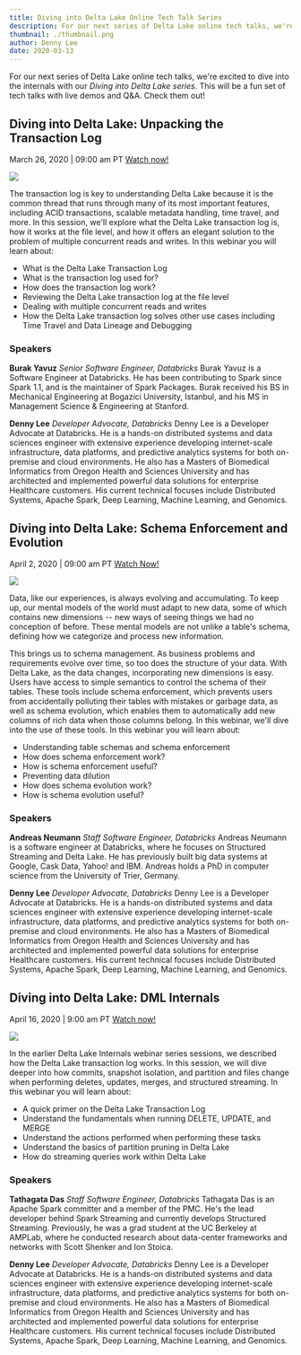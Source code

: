 ```yaml
---
title: Diving into Delta Lake Online Tech Talk Series
description: For our next series of Delta Lake online tech talks, we're excited to dive into the internals with our Diving into Delta Lake series. This will be a fun set of tech talks with live demos and Q&A. Check them out!
thumbnail: ./thumbnail.png
author: Denny Lee
date: 2020-03-13
---
```


For our next series of Delta Lake online tech talks, we're excited to dive into the internals with our _Diving into Delta Lake series_. This will be a fun set of tech talks with live demos and Q&A. Check them out!

## Diving into Delta Lake: Unpacking the Transaction Log

March 26, 2020 | 09:00 am PT
[Watch now!](https://www.youtube.com/watch?v=F91G4RoA8is)

![](./unpacking-the-transaction-log.png)

The transaction log is key to understanding Delta Lake because it is the common thread that runs through many of its most important features, including ACID transactions, scalable metadata handling, time travel, and more. In this session, we'll explore what the Delta Lake transaction log is, how it works at the file level, and how it offers an elegant solution to the problem of multiple concurrent reads and writes. In this webinar you will learn about:

- What is the Delta Lake Transaction Log
- What is the transaction log used for?
- How does the transaction log work?
- Reviewing the Delta Lake transaction log at the file level
- Dealing with multiple concurrent reads and writes
- How the Delta Lake transaction log solves other use cases including Time Travel and Data Lineage and Debugging

### Speakers

**Burak Yavuz**
_Senior Software Engineer, Databricks_
Burak Yavuz is a Software Engineer at Databricks. He has been contributing to Spark since Spark 1.1, and is the maintainer of Spark Packages. Burak received his BS in Mechanical Engineering at Bogazici University, Istanbul, and his MS in Management Science & Engineering at Stanford.

**Denny Lee**
_Developer Advocate, Databricks_
Denny Lee is a Developer Advocate at Databricks. He is a hands-on distributed systems and data sciences engineer with extensive experience developing internet-scale infrastructure, data platforms, and predictive analytics systems for both on-premise and cloud environments. He also has a Masters of Biomedical Informatics from Oregon Health and Sciences University and has architected and implemented powerful data solutions for enterprise Healthcare customers. His current technical focuses include Distributed Systems, Apache Spark, Deep Learning, Machine Learning, and Genomics.

## Diving into Delta Lake: Schema Enforcement and Evolution

April 2, 2020 | 09:00 am PT
[Watch Now!](https://www.youtube.com/watch?v=tjb10n5wVs8)

![](./schema-enforcement-and-evolution.png)

Data, like our experiences, is always evolving and accumulating. To keep up, our mental models of the world must adapt to new data, some of which contains new dimensions -- new ways of seeing things we had no conception of before. These mental models are not unlike a table's schema, defining how we categorize and process new information.

This brings us to schema management. As business problems and requirements evolve over time, so too does the structure of your data. With Delta Lake, as the data changes, incorporating new dimensions is easy. Users have access to simple semantics to control the schema of their tables. These tools include schema enforcement, which prevents users from accidentally polluting their tables with mistakes or garbage data, as well as schema evolution, which enables them to automatically add new columns of rich data when those columns belong. In this webinar, we'll dive into the use of these tools. In this webinar you will learn about:

- Understanding table schemas and schema enforcement
- How does schema enforcement work?
- How is schema enforcement useful?
- Preventing data dilution
- How does schema evolution work?
- How is schema evolution useful?

### Speakers

**Andreas Neumann**
_Staff Software Engineer, Databricks_
Andreas Neumann is a software engineer at Databricks, where he focuses on Structured Streaming and Delta Lake. He has previously built big data systems at Google, Cask Data, Yahoo! and IBM. Andreas holds a PhD in computer science from the University of Trier, Germany.

**Denny Lee**
_Developer Advocate, Databricks_
Denny Lee is a Developer Advocate at Databricks. He is a hands-on distributed systems and data sciences engineer with extensive experience developing internet-scale infrastructure, data platforms, and predictive analytics systems for both on-premise and cloud environments. He also has a Masters of Biomedical Informatics from Oregon Health and Sciences University and has architected and implemented powerful data solutions for enterprise Healthcare customers. His current technical focuses include Distributed Systems, Apache Spark, Deep Learning, Machine Learning, and Genomics.

## Diving into Delta Lake: DML Internals

April 16, 2020 | 9:00 am PT
[Watch now!](https://www.youtube.com/watch?v=7ewmcdrylsA)

![](./dml-internals.png)

In the earlier Delta Lake Internals webinar series sessions, we described how the Delta Lake transaction log works. In this session, we will dive deeper into how commits, snapshot isolation, and partition and files change when performing deletes, updates, merges, and structured streaming. In this webinar you will learn about:

- A quick primer on the Delta Lake Transaction Log
- Understand the fundamentals when running DELETE, UPDATE, and MERGE
- Understand the actions performed when performing these tasks
- Understand the basics of partition pruning in Delta Lake
- How do streaming queries work within Delta Lake

### Speakers

**Tathagata Das**
_Staff Software Engineer, Databricks_
Tathagata Das is an Apache Spark committer and a member of the PMC. He's the lead developer behind Spark Streaming and currently develops Structured Streaming. Previously, he was a grad student at the UC Berkeley at AMPLab, where he conducted research about data-center frameworks and networks with Scott Shenker and Ion Stoica.

**Denny Lee**
_Developer Advocate, Databricks_
Denny Lee is a Developer Advocate at Databricks. He is a hands-on distributed systems and data sciences engineer with extensive experience developing internet-scale infrastructure, data platforms, and predictive analytics systems for both on-premise and cloud environments. He also has a Masters of Biomedical Informatics from Oregon Health and Sciences University and has architected and implemented powerful data solutions for enterprise Healthcare customers. His current technical focuses include Distributed Systems, Apache Spark, Deep Learning, Machine Learning, and Genomics.
